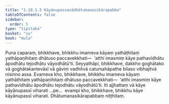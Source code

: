 ```yaml
---
title: "1.10.1.5 Kāyānupassanādhātumanasikārapabba"
tableOfContents: false
sidebar:
  order: 5
type: "tipitaka"
basket: "su"
book: "mula"
---
```



<DynamicBreadcrumb />

<Division number="111" book="mula" bookNo="9" page="73">

<Paragraph number="321" book="mula">
Puna caparaṃ, bhikkhave, bhikkhu imameva kāyaṃ yathāṭhitaṃ yathāpaṇihitaṃ dhātuso paccavekkhati—  ‘atthi imasmiṃ kāye pathavīdhātu āpodhātu tejodhātu vāyodhātū’ti.
</Paragraph>

<Paragraph number="322" book="mula">
Seyyathāpi, bhikkhave, dakkho goghātako vā goghātakantevāsī vā gāviṃ vadhitvā catumahāpathe bilaso vibhajitvā nisinno assa. Evameva kho, bhikkhave, bhikkhu imameva kāyaṃ yathāṭhitaṃ yathāpaṇihitaṃ dhātuso paccavekkhati—  ‘atthi imasmiṃ kāye pathavīdhātu āpodhātu tejodhātu vāyodhātū’ti.
</Paragraph>

<Paragraph number="323" book="mula">
Iti ajjhattaṃ vā kāye kāyānupassī viharati …pe…  evampi kho, bhikkhave, bhikkhu kāye kāyānupassī viharati.

</Paragraph>
</Division>

<Paragraph number="324" type="center" book="mula">
Dhātumanasikārapabbaṃ niṭṭhitaṃ.
</Paragraph>